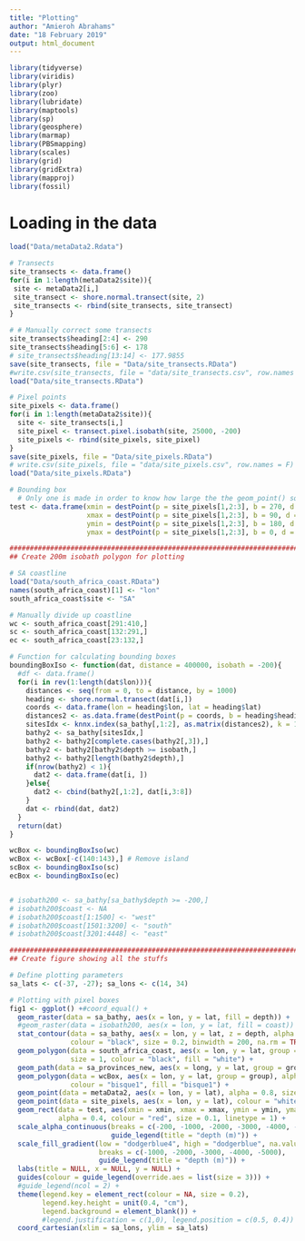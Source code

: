 ```yaml
---
title: "Plotting"
author: "Amieroh Abrahams"
date: "18 February 2019"
output: html_document
---
```


```r
library(tidyverse)
library(viridis)
library(plyr)
library(zoo)
library(lubridate)
library(maptools)
library(sp)
library(geosphere)
library(marmap)
library(PBSmapping)
library(scales)
library(grid)
library(gridExtra)
library(mapproj)
library(fossil)
```

# Loading in the data

```r
load("Data/metaData2.Rdata")
```




```r
# Transects
site_transects <- data.frame()
for(i in 1:length(metaData2$site)){
 site <- metaData2[i,]
 site_transect <- shore.normal.transect(site, 2)
 site_transects <- rbind(site_transects, site_transect)
}

# # Manually correct some transects
site_transects$heading[2:4] <- 290
site_transects$heading[5:6] <- 178
# site_transects$heading[13:14] <- 177.9855
save(site_transects, file = "Data/site_transects.RData")
#write.csv(site_transects, file = "data/site_transects.csv", row.names = F)
load("Data/site_transects.RData")

# Pixel points
site_pixels <- data.frame()
for(i in 1:length(metaData2$site)){
  site <- site_transects[i,]
  site_pixel <- transect.pixel.isobath(site, 25000, -200)
  site_pixels <- rbind(site_pixels, site_pixel)
}
save(site_pixels, file = "Data/site_pixels.RData")
# write.csv(site_pixels, file = "data/site_pixels.csv", row.names = F)
load("Data/site_pixels.RData")

# Bounding box
  # Only one is made in order to know how large the the geom_point() squares should be made to match
test <- data.frame(xmin = destPoint(p = site_pixels[1,2:3], b = 270, d = 12500)[1],
                   xmax = destPoint(p = site_pixels[1,2:3], b = 90, d = 12500)[1],
                   ymin = destPoint(p = site_pixels[1,2:3], b = 180, d = 12500)[2],
                   ymax = destPoint(p = site_pixels[1,2:3], b = 0, d = 12500)[2])

#############################################################################
## Create 200m isobath polygon for plotting

# SA coastline
load("Data/south_africa_coast.RData")
names(south_africa_coast)[1] <- "lon"
south_africa_coast$site <- "SA"

# Manually divide up coastline
wc <- south_africa_coast[291:410,]
sc <- south_africa_coast[132:291,]
ec <- south_africa_coast[23:132,]

# Function for calculating bounding boxes
boundingBoxIso <- function(dat, distance = 400000, isobath = -200){
  #df <- data.frame()
  for(i in rev(1:length(dat$lon))){
    distances <- seq(from = 0, to = distance, by = 1000)
    heading <- shore.normal.transect(dat[i,])
    coords <- data.frame(lon = heading$lon, lat = heading$lat)
    distances2 <- as.data.frame(destPoint(p = coords, b = heading$heading, d = distances))
    sitesIdx <- knnx.index(sa_bathy[,1:2], as.matrix(distances2), k = 1)
    bathy2 <- sa_bathy[sitesIdx,]
    bathy2 <- bathy2[complete.cases(bathy2[,3]),]
    bathy2 <- bathy2[bathy2$depth >= isobath,]
    bathy2 <- bathy2[length(bathy2$depth),]
    if(nrow(bathy2) < 1){
      dat2 <- data.frame(dat[i, ])
    }else{
      dat2 <- cbind(bathy2[,1:2], dat[i,3:8])
    }
    dat <- rbind(dat, dat2)
  }
  return(dat)
}

wcBox <- boundingBoxIso(wc)
wcBox <- wcBox[-c(140:143),] # Remove island
scBox <- boundingBoxIso(sc)
ecBox <- boundingBoxIso(ec)


# isobath200 <- sa_bathy[sa_bathy$depth >= -200,]
# isobath200$coast <- NA
# isobath200$coast[1:1500] <- "west"
# isobath200$coast[1501:3200] <- "south"
# isobath200$coast[3201:4448] <- "east"

#############################################################################
## Create figure showing all the stuffs

# Define plotting parameters
sa_lats <- c(-37, -27); sa_lons <- c(14, 34)

# Plotting with pixel boxes
fig1 <- ggplot() +#coord_equal() + 
  geom_raster(data = sa_bathy, aes(x = lon, y = lat, fill = depth)) +
  #geom_raster(data = isobath200, aes(x = lon, y = lat, fill = coast)) +
  stat_contour(data = sa_bathy, aes(x = lon, y = lat, z = depth, alpha = ..level..), 
               colour = "black", size = 0.2, binwidth = 200, na.rm = TRUE, show_guide = FALSE) +
  geom_polygon(data = south_africa_coast, aes(x = lon, y = lat, group = group), 
               size = 1, colour = "black", fill = "white") +
  geom_path(data = sa_provinces_new, aes(x = long, y = lat, group = group)) +
  geom_polygon(data = wcBox, aes(x = lon, y = lat, group = group), alpha = 0.20, 
               colour = "bisque1", fill = "bisque1") +
  geom_point(data = metaData2, aes(x = lon, y = lat), alpha = 0.8, size = 1.6) +
  geom_point(data = site_pixels, aes(x = lon, y = lat), colour = "white", shape = 0, alpha = 0.8, size = 2.1) +
  geom_rect(data = test, aes(xmin = xmin, xmax = xmax, ymin = ymin, ymax = ymax), 
            alpha = 0.4, colour = "red", size = 0.1, linetype = 1) +
  scale_alpha_continuous(breaks = c(-200, -1000, -2000, -3000, -4000, -5000),
                         guide_legend(title = "depth (m)")) +
  scale_fill_gradient(low = "dodgerblue4", high = "dodgerblue", na.value = "steelblue4", 
                      breaks = c(-1000, -2000, -3000, -4000, -5000),
                      guide_legend(title = "depth (m)")) +
  labs(title = NULL, x = NULL, y = NULL) +
  guides(colour = guide_legend(override.aes = list(size = 3))) +
  #guide_legend(ncol = 2) +
  theme(legend.key = element_rect(colour = NA, size = 0.2),
        legend.key.height = unit(0.4, "cm"),
        legend.background = element_blank()) +
        #legend.justification = c(1,0), legend.position = c(0.5, 0.4)) +
  coord_cartesian(xlim = sa_lons, ylim = sa_lats)
```

